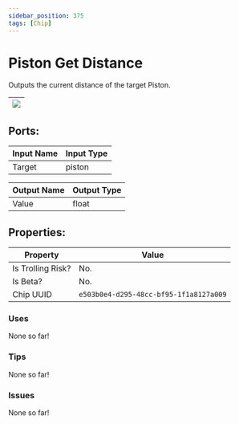 ```yaml
---
sidebar_position: 375
tags: [Chip]
---
```


# Piston Get Distance


Outputs the current distance of the target Piston.

| ![](https://images-ext-2.discordapp.net/external/MPmIaQzlEPmgGWlgi-WxBBXt0Bjv_zWPkg1y1f_sy3s/https/www.recroomcircuits.com/image/circuit/absolute-value?width=206&height=108) |
|-----|

## Ports:

| Input Name | Input Type |
|-----------|-----------|
| Target | piston |

| Output Name | Output Type |
|-----------|-----------|
| Value | float |

## Properties:

| Property  | Value |
|-------------------|-----------|
| Is Trolling Risk? | No. |
| Is Beta? | No. |
| Chip UUID | `e503b0e4-d295-48cc-bf95-1f1a8127a009` |

### Uses

None so far!

### Tips

None so far!

### Issues

None so far!